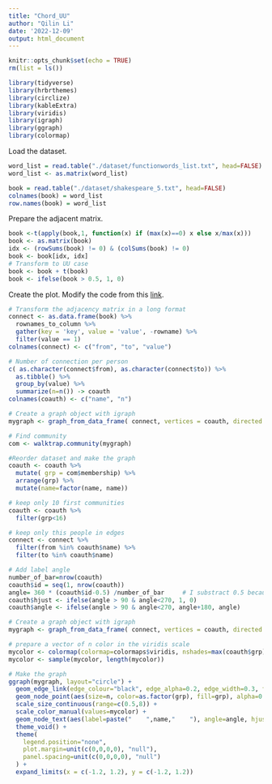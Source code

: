 ---
title: "Chord_UU"
author: "Qilin Li"
date: '2022-12-09'
output: html_document
---

```{r setup, include=FALSE}
knitr::opts_chunk$set(echo = TRUE)
rm(list = ls())
```

```{r libraries, include=FALSE}
library(tidyverse)
library(hrbrthemes)
library(circlize)
library(kableExtra)
library(viridis)
library(igraph)
library(ggraph)
library(colormap)
```

Load the dataset.

```{r 1}
word_list = read.table("./dataset/functionwords_list.txt", head=FALSE)
word_list <- as.matrix(word_list)

book = read.table("./dataset/shakespeare_5.txt", head=FALSE)
colnames(book) = word_list
row.names(book) = word_list
```

Prepare the adjacent matrix.

```{r 2}
book <-t(apply(book,1, function(x) if (max(x)==0) x else x/max(x)))
book <- as.matrix(book)
idx <- (rowSums(book) != 0) & (colSums(book) != 0)
book <- book[idx, idx]
# Transform to UU case
book <- book + t(book)
book <- ifelse(book > 0.5, 1, 0) 

```

Create the plot. Modify the code from this [link](https://www.data-to-viz.com/story/AdjacencyMatrix.html).

```{r 3}
# Transform the adjacency matrix in a long format
connect <- as.data.frame(book) %>%              
  rownames_to_column %>%                          
  gather(key = 'key', value = 'value', -rowname) %>%
  filter(value == 1)
colnames(connect) <- c("from", "to", "value")

# Number of connection per person
c( as.character(connect$from), as.character(connect$to)) %>%
  as.tibble() %>%
  group_by(value) %>%
  summarize(n=n()) -> coauth
colnames(coauth) <- c("name", "n")

# Create a graph object with igraph
mygraph <- graph_from_data_frame( connect, vertices = coauth, directed = FALSE )

# Find community
com <- walktrap.community(mygraph)

#Reorder dataset and make the graph
coauth <- coauth %>% 
  mutate( grp = com$membership) %>%
  arrange(grp) %>%
  mutate(name=factor(name, name))

# keep only 10 first communities
coauth <- coauth %>% 
  filter(grp<16)

# keep only this people in edges
connect <- connect %>%
  filter(from %in% coauth$name) %>%
  filter(to %in% coauth$name)

# Add label angle
number_of_bar=nrow(coauth)
coauth$id = seq(1, nrow(coauth))
angle= 360 * (coauth$id-0.5) /number_of_bar     # I substract 0.5 because the letter must have the angle of the center of the bars. Not extreme right(1) or extreme left (0)
coauth$hjust <- ifelse(angle > 90 & angle<270, 1, 0)
coauth$angle <- ifelse(angle > 90 & angle<270, angle+180, angle)

# Create a graph object with igraph
mygraph <- graph_from_data_frame( connect, vertices = coauth, directed = FALSE )

# prepare a vector of n color in the viridis scale
mycolor <- colormap(colormap=colormaps$viridis, nshades=max(coauth$grp))
mycolor <- sample(mycolor, length(mycolor))

# Make the graph
ggraph(mygraph, layout="circle") + 
  geom_edge_link(edge_colour="black", edge_alpha=0.2, edge_width=0.3, fold=FALSE) +
  geom_node_point(aes(size=n, color=as.factor(grp), fill=grp), alpha=0.9) +
  scale_size_continuous(range=c(0.5,8)) +
  scale_color_manual(values=mycolor) +
  geom_node_text(aes(label=paste("    ",name,"    "), angle=angle, hjust=hjust), size=2.3, color="black") +
  theme_void() +
  theme(
    legend.position="none",
    plot.margin=unit(c(0,0,0,0), "null"),
    panel.spacing=unit(c(0,0,0,0), "null")
  ) +
  expand_limits(x = c(-1.2, 1.2), y = c(-1.2, 1.2)) 
```



